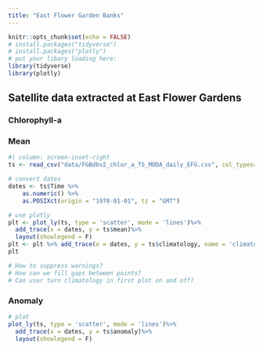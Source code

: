 ```yaml
---
title: "East Flower Garden Banks"
---
```


```r
knitr::opts_chunk$set(echo = FALSE)
# install.packages("tidyverse")
# install.packages("plotly")
# put your libary loading here:
library(tidyverse)
library(plotly)
```
## Satellite data extracted at East Flower Gardens

### Chlorophyll-a
::: {.panel-tabset}
### Mean
```r
#| column: screen-inset-right
ts <- read_csv("data/FGBdbv2_chlor_a_TS_MODA_daily_EFG.csv", col_types=cols())  # Pull CHL ts from .csv (need to fix source here to server, NOT Github!)

# convert dates
dates <- ts$Time %>%
    as.numeric() %>%
    as.POSIXct(origin = "1970-01-01", tz = "GMT")

# use plotly
plt <- plot_ly(ts, type = 'scatter', mode = 'lines')%>%
  add_trace(x = dates, y = ts$mean)%>%
  layout(showlegend = F)
plt <- plt %>% add_trace(x = dates, y = ts$climatology, name = 'climatology', mode = 'lines')
plt

# How to suppress warnings?
# How can we fill gaps between points?
# Can user turn climatology in first plot on and off?

```
### Anomaly
```r
# plot
plot_ly(ts, type = 'scatter', mode = 'lines')%>%
  add_trace(x = dates, y = ts$anomaly)%>%
  layout(showlegend = F)



```
:::



